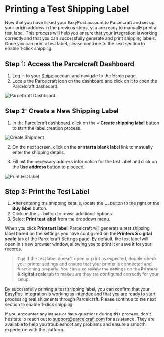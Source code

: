 # Printing a Test Shipping Label

Now that you have linked your EasyPost account to Parcelcraft and set up your origin address in the previous steps, you are ready to manually print a test label. This process will help you ensure that your integration is working correctly and that you can successfully generate and print shipping labels. Once you can print a test label, please continue to the next section to enable 1-click shipping.

## Step 1: Access the Parcelcraft Dashboard

1. Log in to your [Stripe](https://dashboard.stripe.com/test/dashboard) account and navigate to the Home page.
2. Locate the Parcelcraft icon on the dashboard and click on it to open the Parcelcraft dashboard.

![Parcelcraft Dashboard](./../../public/images/parcelcraft-dashboard.png)

## Step 2: Create a New Shipping Label

1. In the Parcelcraft dashboard, click on the **+ Create shipping label** button to start the label creation process.

![Create Shipment](./../../public/images/create-shipment.png)

2. On the next screen, click on the **or start a blank label** link to manually enter the shipping details.

3. Fill out the necessary address information for the test label and click on the **Use address** button to proceed.

![Print test label](./../../public/images/create-shipment-test.png)

## Step 3: Print the Test Label

1. After entering the shipping details, locate the **...** button to the right of the **Buy label** button.
2. Click on the **...** button to reveal additional options.
3. Select **Print test label** from the dropdown menu.

When you click **Print test label**, Parcelcraft will generate a test shipping label based on the settings you have configured on the **Printers & digital scale** tab of the Parcelcraft Settings page. By default, the test label will open in a new browser window, allowing you to print it or save it for your records.

> **Tip:** If the test label doesn't open or print as expected, double-check your printer settings and ensure that your printer is connected and functioning properly. You can also review the settings on the **Printers & digital scale** tab to make sure they are configured correctly for your setup.

By successfully printing a test shipping label, you can confirm that your EasyPost integration is working as intended and that you are ready to start processing real shipments through Parcelcraft. Please continue to the next section to enable 1-click shipping.

If you encounter any issues or have questions during this process, don't hesitate to reach out to [support@parcelcraft.com](mailto:support@parcelcraft.com) for assistance. They are available to help you troubleshoot any problems and ensure a smooth experience with the platform.
